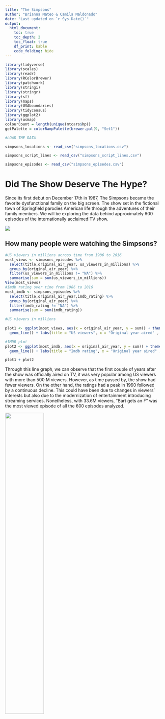 ---
title: "The Simpsons"
author: "Brianna Mateo & Camila Maldonado"
date: "Last updated on `r Sys.Date()`"
output:
  html_document:
    toc: true
    toc_depth: 2
    toc_float: true
    df_print: kable
    code_folding: hide
---

<!--
Comments in HTML are like this! 
-->
```{r setup, include=FALSE, message=FALSE}

library(tidyverse)
library(scales)
library(readr)
library(RColorBrewer)
library(patchwork)
library(stringi)
library(stringr) 
library(sf)
library(maps)
library(USAboundaries)
library(tidycensus)
library(ggplot2)
library(usmap)
colourCount = length(unique(mtcars$hp))
getPalette = colorRampPalette(brewer.pal(9, "Set1"))

#LOAD THE DATA 

simpsons_locations <- read_csv("simpsons_locations.csv")

simpsons_script_lines <- read_csv("simpsons_script_lines.csv")

simpsons_episodes <- read_csv("simpsons_episodes.csv")
```


# Did The Show Deserve The Hype? 

Since its first debut on December 17th in 1987, The Simpsons became the favorite dysfunctional family on the big screen. The show set in the fictional town of Springfield parodies American life through the adventures of their family members. We will be exploring the data behind approximately 600 episodes of the internationally acclaimed TV show.

![](thesimpsons.jpg)

## How many people were watching the Simpsons?



```{r}

#US viewers in millions across time from 1986 to 2016 
most_views <- simpsons_episodes %>% 
  select(title,original_air_year, us_viewers_in_millions) %>% 
  group_by(original_air_year) %>% 
  filter(us_viewers_in_millions != "NA") %>% 
  summarise(sum = sum(us_viewers_in_millions))
View(most_views)
#Imdb rating over time from 1986 to 2016
most_imdb <- simpsons_episodes %>% 
  select(title,original_air_year,imdb_rating) %>% 
  group_by(original_air_year) %>% 
  filter(imdb_rating != "NA") %>% 
  summarise(sum = sum(imdb_rating))

#US viewers in millions 
  
plot1 <- ggplot(most_views, aes(x = original_air_year, y = sum)) + theme_bw() +
  geom_line() + labs(title = "US viewers", x = "Original year aired" , y = "US number of viewers in millions") 

#IMDB plot
plot2 <- ggplot(most_imdb, aes(x = original_air_year, y = sum)) + theme_bw() +
  geom_line() + labs(title = "Imdb rating", x = "Original year aired" , y = "Imdb rating")

plot1 + plot2 

```



Through this line graph, we can observe that the first couple of years after the show was officially aired on TV, it was very popular among US viewers with more than 500 M viewers. However, as time passed by, the show had fewer viewers. On the other hand, the ratings had a peak in 1990 followed by a continuous decline. This could have been due to changes in viewers’ interests but also due to the modernization of entertainment introducing streaming services. 
Nonetheless, with 33.6M viewers, “Bart gets an F” was the most viewed episode of all the 600 episodes analyzed.

![](bartgetsanF.jpg){width=50%}

